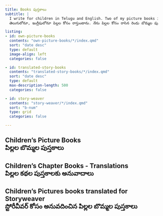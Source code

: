 ```yaml
---
title: Books పుస్తకాలు 
subtitle: |
  I write for children in Telugu and English. Two of my picture books in Telugu are published by Manchi Pustakam. I also translated a few from English to Telugu. <br>
  తెలుగులోనూ, ఇంగ్లీషులోనూ పిల్లల కోసం రాస్తుంటాను. నేను పిల్లల కోసం రాసిన రెండు బొమ్మల పుస్తకాలను  మంచి పుస్తకం ద్వారా ప్రచురించారు. కొన్ని పుస్తకాలను ఇంగ్లీషు నుంచీ తెలుగులోకి అనువదించాను. 

listing:
- id: own-picture-books
  contents: "own-picture-books/*/index.qmd"
  sort: "date desc"
  type: default
  image-align: left
  categories: false

- id: translated-story-books
  contents: "translated-story-books/*/index.qmd"
  sort: "date desc"
  type: default
  max-description-length: 500
  categories: false

- id: story-weaver
  contents: "story-weaver/*/index.qmd"
  sort: "b-num"
  type: grid
  categories: false

---
```

## Children's Picture Books <br> పిల్లల బొమ్మల పుస్తకాలు 

::: {#own-picture-books}

:::

## Children's Chapter Books - Translations <br> పిల్లల కథల పుస్తకాలకు అనువాదాలు 

::: {#translated-story-books}

:::

## Children's Pictures books translated for Storyweaver <br> స్టోరీవీవర్ కోసం అనువదించిన పిల్లల బొమ్మల పుస్తకాలు 

::: {#story-weaver}

:::
